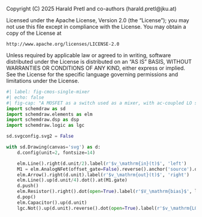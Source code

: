 ::: {.content-hidden}
Copyright (C) 2025 Harald Pretl and co-authors (harald.pretl@jku.at)

Licensed under the Apache License, Version 2.0 (the "License");
you may not use this file except in compliance with the License.
You may obtain a copy of the License at

    http://www.apache.org/licenses/LICENSE-2.0

Unless required by applicable law or agreed to in writing, software
distributed under the License is distributed on an "AS IS" BASIS,
WITHOUT WARRANTIES OR CONDITIONS OF ANY KIND, either express or implied.
See the License for the specific language governing permissions and
limitations under the License.
:::

```python
#| label: fig-cmos-single-mixer
#| echo: false
#| fig-cap: "A MOSFET as a switch used as a mixer, with ac-coupled LO signal."
import schemdraw as sd
import schemdraw.elements as elm
import schemdraw.dsp as dsp
import schemdraw.logic as lgc

sd.svgconfig.svg2 = False

with sd.Drawing(canvas='svg') as d:
    d.config(unit=2, fontsize=14)

    elm.Line().right(d.unit/2).label(r'$v_\mathrm{in}(t)$', 'left')
    M1 = elm.AnalogNFet(offset_gate=False).reverse().anchor('source').drop('drain').theta(270)
    elm.Arrow().right(d.unit).label(r'$v_\mathrm{out}(t)$', 'right')
    elm.Line().up(d.unit/4).dot().at(M1.gate) 
    d.push()
    elm.Resistor().right().dot(open=True).label(r'$V_\mathrm{bias}$', loc='right')
    d.pop()
    elm.Capacitor().up(d.unit)
    lgc.Not().up(d.unit).reverse().dot(open=True).label(r'$v_\mathrm{LO}(t)$', loc='right')
```
